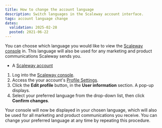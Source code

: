 ```yaml
---
title: How to change the account language
description: Switch languages in the Scaleway account interface.
tags: account language change
dates:
  validation: 2025-02-28
  posted: 2021-06-22
---
```



You can choose which language you would like to view the [Scaleway console](/account/concepts/#console) in. This language will also be used for any marketing and product communications Scaleway sends you.

<Requirements />

- A [Scaleway account](https://console.scaleway.com)

1. Log into the [Scaleway console](https://console.scaleway.com).
2. Access the your account's [Profile Settings](https://console.scaleway.com/settings/account/profile).
3. Click the **Edit profile** button, in the **User information** section. A pop-up displays.
4. Select your preferred language from the drop-down list, then click **Confirm changes**.

Your console will now be displayed in your chosen language, which will also be used for all marketing and product communications you receive. You can change your preferred language at any time by repeating this procedure.